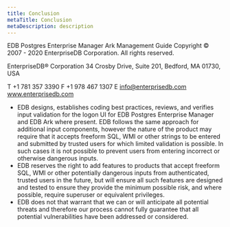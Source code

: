 ```yaml
---
title: Conclusion
metaTitle: Conclusion
metaDescription: description
---
```


EDB Postgres Enterprise Manager Ark Management Guide Copyright © 2007 -
2020 EnterpriseDB Corporation. All rights reserved.

EnterpriseDB® Corporation 34 Crosby Drive, Suite 201, Bedford, MA 01730,
USA

T +1 781 357 3390 F +1 978 467 1307 E <info@enterprisedb.com>
www.enterprisedb.com

  - EDB designs, establishes coding best practices, reviews, and
    verifies input validation for the logon UI for EDB Postgres
    Enterprise Manager and EDB Ark where present. EDB follows the same
    approach for additional input components, however the nature of the
    product may require that it accepts freeform SQL, WMI or other
    strings to be entered and submitted by trusted users for which
    limited validation is possible. In such cases it is not possible to
    prevent users from entering incorrect or otherwise dangerous inputs.
  - EDB reserves the right to add features to products that accept
    freeform SQL, WMI or other potentially dangerous inputs from
    authenticated, trusted users in the future, but will ensure all such
    features are designed and tested to ensure they provide the minimum
    possible risk, and where possible, require superuser or equivalent
    privileges.
  - EDB does not that warrant that we can or will anticipate all
    potential threats and therefore our process cannot fully guarantee
    that all potential vulnerabilities have been addressed or
    considered.
